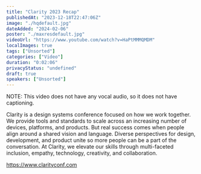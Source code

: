 ```yaml
---
title: "Clarity 2023 Recap"
publishedAt: "2023-12-18T22:47:06Z"
image: "./hqdefault.jpg"
dateAdded: "2024-02-06"
poster: "./maxresdefault.jpg"
videoUrl: "https://www.youtube.com/watch?v=HaPtMMMQMDM"
localImages: true
tags: ["Unsorted"]
categories: ["Video"]
duration: "0:02:06"
privacyStatus: "undefined"
draft: true
speakers: ["Unsorted"]
---
```

NOTE: This video does not have any vocal audio, so it does not have captioning.

Clarity is a design systems conference focused on how we work together. We provide tools and standards to scale across an increasing number of devices, platforms, and products. But real success comes when people align around a shared vision and language. Diverse perspectives for design, development, and product unite so more people can be a part of the conversation. At Clarity, we elevate our skills through multi-faceted inclusion, empathy, technology, creativity, and collaboration.

https://www.clarityconf.com
